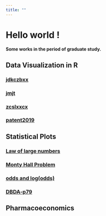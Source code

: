 ```yaml
---
title: ""
---
```


# Hello world !
#### Some works in the period of graduate study.

## Data Visualization in R

### [jdkczbxx](https://mulifeng.github.io/jdkczbxx.html)
### [jmjt](https://mulifeng.github.io/jmjt.html)
### [zcslxxcx](https://mulifeng.github.io/zcslxxcx.html)
### [patent2019](https://mulifeng.github.io/patent2019.html)

## Statistical Plots

### [Law of large numbers](https://mulifeng.github.io/lawoflargenumbers.html)
### [Monty Hall Problem](https://mulifeng.github.io/Monty-Hall-Problem.html)
### [odds and log(odds)](https://mulifeng.github.io/odds-and-log-odds-.html)
### [DBDA-p79](https://mulifeng.github.io/geom_line-vs-geom_path.html)

## Pharmacoeconomics

